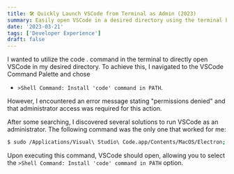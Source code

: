 ```yaml
---
title: 🛠️ Quickly Launch VSCode from Terminal as Admin (2023)
summary: Easily open VSCode in a desired directory using the terminal by running it as an administrator with this simple solution.
date: '2023-03-21'
tags: ['Developer Experience']
draft: false
---
```


I wanted to utilize the code . command in the terminal to directly open VSCode in my desired directory. To achieve this, I navigated to the VSCode Command Palette and chose

- `>Shell Command: Install 'code' command in PATH`.

However, I encountered an error message stating "permissions denied" and that administrator access was required for this action.

After some searching, I discovered several solutions to run VSCode as an administrator. The following command was the only one that worked for me:

```bash
$ sudo /Applications/Visual\ Studio\ Code.app/Contents/MacOS/Electron; exit
```

Upon executing this command, VSCode should open, allowing you to select the `>Shell Command: Install 'code' command in PATH` option.
